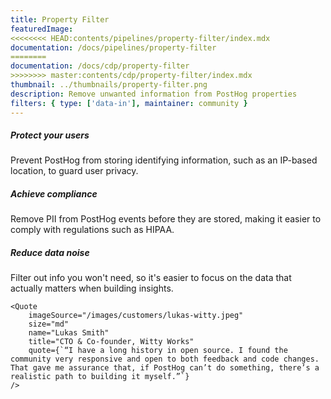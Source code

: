 ```yaml
---
title: Property Filter
featuredImage:
<<<<<<<< HEAD:contents/pipelines/property-filter/index.mdx
documentation: /docs/pipelines/property-filter
========
documentation: /docs/cdp/property-filter
>>>>>>>> master:contents/cdp/property-filter/index.mdx
thumbnail: ../thumbnails/property-filter.png
description: Remove unwanted information from PostHog properties
filters: { type: ['data-in'], maintainer: community }
---
```


<Section
    divider={false}
    title="Remove unwanted information from PostHog properties to protect user privacy, comply with regulations or just eliminate noise."
    size="full"
    cols={3}
>
    <div>
        <h5>Protect your users</h5>
        <p>Prevent PostHog from storing identifying information, such as an IP-based location, to guard user privacy.</p>
    </div>
    <div>
        <h5>Achieve compliance</h5>
        <p>Remove PII from PostHog events before they are stored, making it easier to comply with regulations such as HIPAA.</p>
    </div>
        <div>
        <h5>Reduce data noise</h5>
        <p>Filter out info you won't need, so it's easier to focus on the data that actually matters when building insights.</p>
    </div>
</Section>


    <Quote
        imageSource="/images/customers/lukas-witty.jpeg"
        size="md"
        name="Lukas Smith"
        title="CTO & Co-founder, Witty Works"
        quote={`“I have a long history in open source. I found the community very responsive and open to both feedback and code changes. That gave me assurance that, if PostHog can’t do something, there’s a realistic path to building it myself.”`}
    />


<TutorialsSlider topic="property-filter" />

<Documentation />
